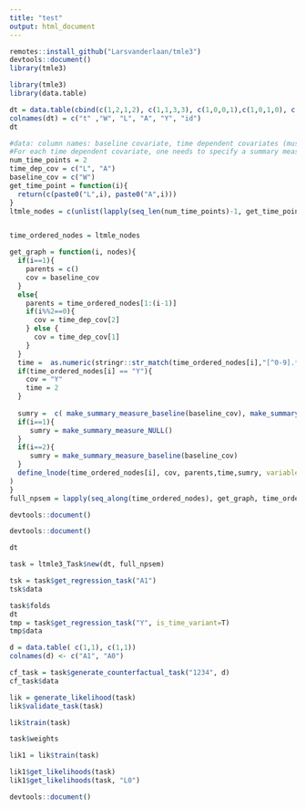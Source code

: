 ```yaml
---
title: "test"
output: html_document
---
```


```r
remotes::install_github("Larsvanderlaan/tmle3")
devtools::document()
library(tmle3)
```




```r
library(tmle3)
library(data.table)

dt = data.table(cbind(c(1,2,1,2), c(1,1,3,3), c(1,0,0,1),c(1,0,1,0), c(1,1,1,0), c(1,1,2,2)))
colnames(dt) = c("t" ,"W", "L", "A", "Y", "id")
dt

```




```r

#data: column names: baseline covariate, time dependent covariates (must be common to all times), treatment, time_index
#For each time dependent covariate, one needs to specify a summary measure. A summary measure is a function that takes takes a matrix of time dependent covariate (up until current time) and collapse the matrix to a vector of a fixed size.
num_time_points = 2
time_dep_cov = c("L", "A")
baseline_cov = c("W")
get_time_point = function(i){
  return(c(paste0("L",i), paste0("A",i)))
}
ltmle_nodes = c(unlist(lapply(seq_len(num_time_points)-1, get_time_point)), "Y")


time_ordered_nodes = ltmle_nodes

get_graph = function(i, nodes){
  if(i==1){
    parents = c()
    cov = baseline_cov
  }
  else{
    parents = time_ordered_nodes[1:(i-1)]
    if(i%%2==0){
      cov = time_dep_cov[2]
    } else {
      cov = time_dep_cov[1]
    }
  }
  time =  as.numeric(stringr::str_match(time_ordered_nodes[i],"[^0-9].*([0-9]+)")[2])+1
  if(time_ordered_nodes[i] == "Y"){
    cov = "Y"
    time = 2
  }
  
  sumry =  c( make_summary_measure_baseline(baseline_cov), make_summary_measure_last_value(time_dep_cov))
  if(i==1){
     sumry = make_summary_measure_NULL()
  }
  if(i==2){
     sumry = make_summary_measure_baseline(baseline_cov)
  }
  define_lnode(time_ordered_nodes[i], cov, parents,time,sumry, variable_type = sl3::variable_type("continuous")
)
}
full_npsem = lapply(seq_along(time_ordered_nodes), get_graph, time_ordered_nodes )

```

```r
devtools::document()

```

```r
devtools::document()
```

```r
dt

task = ltmle3_Task$new(dt, full_npsem)

tsk = task$get_regression_task("A1")
tsk$data
```


```r
task$folds
dt
tmp = task$get_regression_task("Y", is_time_variant=T)
tmp$data

```


```r
d = data.table( c(1,1), c(1,1))
colnames(d) <- c("A1", "A0")

cf_task = task$generate_counterfactual_task("1234", d)
cf_task$data
```


```r

lik = generate_likelihood(task)
lik$validate_task(task)

lik$train(task)
```

```r
task$weights

```


```r
lik1 = lik$train(task)

lik1$get_likelihoods(task)
lik1$get_likelihoods(task, "L0")
```

```r

devtools::document()
```


